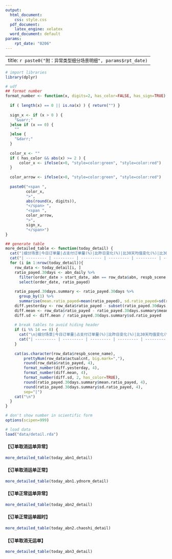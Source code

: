```yaml
---
output:
  html_document:
    css: style.css
  pdf_document:
    latex_engine: xelatex
  word_document: default
params:
    rpt_date: "0206"
---
```


---
title: `r paste0("附：异常类型细分场景明细", params$rpt_date)`
---

```r
# import libraries
library(dplyr)

# udf
## format number
format_number <- function(x, digits=2, has_color=FALSE, has_sign=TRUE) {
  
  if ( length(x) == 0 || is.na(x) ) { return("") }
  
  sign_x <- if (x > 0 ) {
    "&uarr;"
  }else if (x == 0) {
    ""
  }else {
    "&darr;"
  }
  
  color_x <- ""
  if ( has_color && abs(x) >= 2 ) {
      color_x <- ifelse(x>0, "style=color:green", "style=color:red")
  }
  
  color_arrow <- ifelse(x>0, "style=color:green", "style=color:red")
  
  paste0("<span ",
         color_x,
         ">",
         abs(round(x, digits)),
         "</span> ",
         "<span ",
         color_arrow,
         ">",
         sign_x,
         "</span>")
}

## generate table
more_detailed_table <- function(today_detail) {
  cat("|细分场景|今日订单量|占支付订单量(%)|比昨日变化(%)|比30天均值变化(%)|比30天均值变化(标准差)|30天内均值（%）|30天内标准差(%)|\n")
  cat("| --------- | --------- | --------- | --------- | --------- | --------- | --------- | --------- |\n")
  for (i in 1:nrow(today_detail)){
    row_data <- today_detail[i, ]
    ratio_payed.30days <- abn_daily %>%
      filter(order_date > start_date, abn == row_data$abn, respb_scene == row_data$respb_scene) %>%
      select(order_date, ratio_payed)
  
    ratio_payed.30days.summary <- ratio_payed.30days %>% 
      group_by(1) %>%
      summarise(mean.ratio_payed=mean(ratio_payed), sd.ratio_payed=sd(ratio_payed))
    diff.yesterday <- row_data$ratio_payed - subset(ratio_payed.30days, order_date == yesterday)$ratio_payed
    diff.mean <- row_data$ratio_payed - ratio_payed.30days.summary$mean.ratio_payed
    diff.sd <- diff.mean / ratio_payed.30days.summary$sd.ratio_payed
    
    # break tables to avoid hiding header
    if (i %% 14 == 0) {
      cat("\n|细分场景|今日订单量|占支付订单量(%)|比昨日变化(%)|比30天均值变化(%)|比30天均值变化(标准差)|30天内均值（%）|30天内标准差(%)|\n")
      cat("| --------- | --------- | --------- | --------- | --------- | --------- | --------- | --------- |\n")
    }
    
    cat(as.character(row_data$respb_scene_name),
        prettyNum(row_data$actualcnt, big.mark=","),
        round(row_data$ratio_payed, 4),
        format_number(diff.yesterday, 4),
        format_number(diff.mean, 4),
        format_number(diff.sd, 2, has_color=TRUE),
        round(ratio_payed.30days.summary$mean.ratio_payed, 4),
        round(ratio_payed.30days.summary$sd.ratio_payed, 4),
        sep="|")
    cat("\n")
  }
}

# don't show number in scientific form
options(scipen=999)

# load data
load("data/detail.rda")
```


#### 【订单取消运单异常】

```r
more_detailed_table(today_abn1_detail)
```

#### 【订单取消运单正常】

```r
more_detailed_table(today_abn1.ydnorm_detail)
```

#### 【订单正常运单异常】

```r
more_detailed_table(today_abn2_detail)
```

#### 【订单正常运单超时】

```r
more_detailed_table(today_abn2.chaoshi_detail)
```

#### 【订单取消无运单】

```r
more_detailed_table(today_abn3_detail)
```
